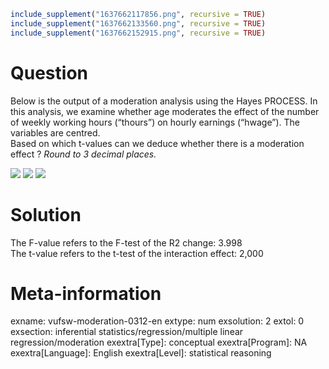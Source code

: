 ```r
include_supplement("1637662117856.png", recursive = TRUE)
include_supplement("1637662133560.png", recursive = TRUE)
include_supplement("1637662152915.png", recursive = TRUE)
```

Question
========
Below is the output of a moderation analysis using the Hayes PROCESS. In
this analysis, we examine whether age moderates the effect of the number
of weekly working hours ("thours") on hourly earnings ("hwage"). The
variables are centred.  
Based on which t-values can we deduce whether there is a moderation
effect ? *Round to 3 decimal places.*  
  
![](1637662117856.png)
![](1637662133560.png)
![](1637662152915.png)


Solution
========





The F-value refers to the F-test of the R2 change: 3.998  
The t-value refers to the t-test of the interaction effect: 2,000





Meta-information
================
exname: vufsw-moderation-0312-en
extype: num
exsolution: 2
extol: 0
exsection: inferential statistics/regression/multiple linear regression/moderation
exextra[Type]: conceptual
exextra[Program]: NA
exextra[Language]: English
exextra[Level]: statistical reasoning


